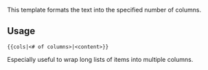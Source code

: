 {{doc/start}}
This template formats the text into the specified number of columns.

== Usage ==
<pre>{{cols|<# of columns>|<content>}}</pre>

Especially useful to wrap long lists of items into multiple columns.
{{doc/end}}